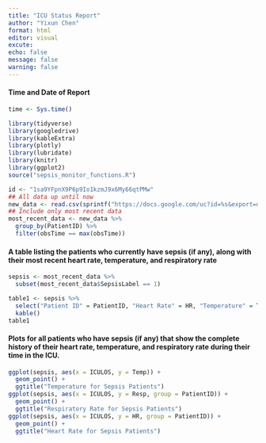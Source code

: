 ```yaml
---
title: "ICU Status Report"
author: "Yixun Chen"
format: html
editor: visual
excute:
echo: false
message: false
warning: false
---
```


#### Time and Date of Report

```r
time <- Sys.time()
```

```r
library(tidyverse)
library(googledrive)
library(kableExtra)
library(plotly)
library(lubridate)
library(knitr)
library(ggplot2)
source("sepsis_monitor_functions.R")
```

```r
id <- "1sa9YFpnX9P6p9Io1kzmJ9x6My66qtPMw"
## All data up until now
new_data <- read.csv(sprintf("https://docs.google.com/uc?id=%s&export=download", id))
## Include only most recent data
most_recent_data <- new_data %>%
  group_by(PatientID) %>%
  filter(obsTime == max(obsTime))
```

#### A table listing the patients who currently have sepsis (if any), along with their most recent heart rate, temperature, and respiratory rate

```r
sepsis <- most_recent_data %>% 
  subset(most_recent_data$SepsisLabel == 1) 

table1 <- sepsis %>%
  select("Patient ID" = PatientID, "Heart Rate" = HR, "Temperature" = Temp, "Respiratory Rate" = Resp) %>% 
  kable() 
table1

```

#### Plots for all patients who have sepsis (if any) that show the complete history of their heart rate, temperature, and respiratory rate during their time in the ICU. 

```r
ggplot(sepsis, aes(x = ICULOS, y = Temp)) +
  geom_point() +
  ggtitle("Temperature for Sepsis Patients")
ggplot(sepsis, aes(x = ICULOS, y = Resp, group = PatientID)) +
  geom_point() +
  ggtitle("Respiratory Rate for Sepsis Patients")
ggplot(sepsis, aes(x = ICULOS, y = HR, group = PatientID)) +
  geom_point() +
  ggtitle("Heart Rate for Sepsis Patients")
```

####  
